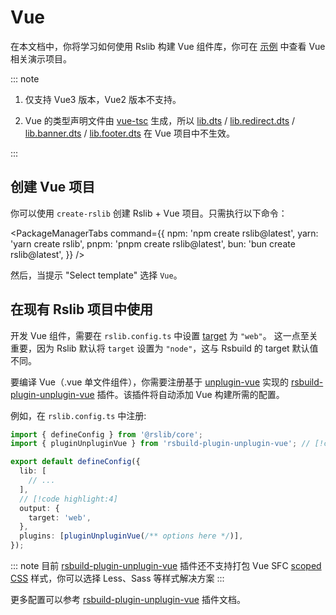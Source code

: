 # Vue

在本文档中，你将学习如何使用 Rslib 构建 Vue 组件库，你可在 [示例](https://github.com/rspack-contrib/rstack-examples/tree/main/rslib) 中查看 Vue 相关演示项目。

::: note

1. 仅支持 Vue3 版本，Vue2 版本不支持。

2. Vue 的类型声明文件由 [vue-tsc](https://www.npmjs.com/package/vue-tsc) 生成，所以 [lib.dts](/config/lib/dts) / [lib.redirect.dts](/config/lib/redirect#redirectdts) / [lib.banner.dts](/config/lib/banner#bannerdts) / [lib.footer.dts](/config/lib/footer#bannerdts) 在 Vue 项目中不生效。

:::

## 创建 Vue 项目

你可以使用 `create-rslib` 创建 Rslib + Vue 项目。只需执行以下命令：


<PackageManagerTabs
  command={{
    npm: 'npm create rslib@latest',
    yarn: 'yarn create rslib',
    pnpm: 'pnpm create rslib@latest',
    bun: 'bun create rslib@latest',
  }}
/>

然后，当提示 "Select template" 选择 `Vue`。

## 在现有 Rslib 项目中使用

开发 Vue 组件，需要在 `rslib.config.ts` 中设置 [target](/config/rsbuild/output#outputtarget) 为 `"web"`。 这一点至关重要，因为 Rslib 默认将 `target` 设置为 `"node"`，这与 Rsbuild 的 target 默认值不同。

要编译 Vue（.vue 单文件组件），你需要注册基于 [unplugin-vue](https://github.com/unplugin/unplugin-vue) 实现的 [rsbuild-plugin-unplugin-vue](https://github.com/rspack-contrib/rsbuild-plugin-unplugin-vue) 插件。该插件将自动添加 Vue 构建所需的配置。

例如，在 `rslib.config.ts` 中注册:

```ts title="rslib.config.ts"
import { defineConfig } from '@rslib/core';
import { pluginUnpluginVue } from 'rsbuild-plugin-unplugin-vue'; // [!code highlight]

export default defineConfig({
  lib: [
    // ...
  ],
  // [!code highlight:4]
  output: {
    target: 'web',
  },
  plugins: [pluginUnpluginVue(/** options here */)],
});
```

::: note
目前 [rsbuild-plugin-unplugin-vue](https://github.com/rspack-contrib/rsbuild-plugin-unplugin-vue) 插件还不支持打包 Vue SFC [scoped CSS](https://vuejs.org/api/sfc-css-features#scoped-css) 样式，你可以选择 Less、Sass 等样式解决方案
:::

更多配置可以参考 [rsbuild-plugin-unplugin-vue](https://github.com/rspack-contrib/rsbuild-plugin-unplugin-vue) 插件文档。
